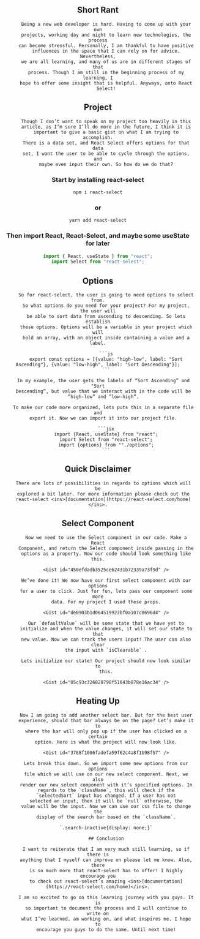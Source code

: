 
<div className="wrapper">

<Header title={"Learning React Select"} date={"November 29, 2021"} />

## Short Rant

          Being a new web developer is hard. Having to come up with your own
          projects, working day and night to learn new technologies, the process
          can become stressful. Personally, I am thankful to have positive
          influences in the space that I can rely on for advice. Nevertheless,
          we are all learning, and many of us are in different stages of that
          process. Though I am still in the beginning process of my learning, I
          hope to offer some insight that is helpful. Anyways, onto React
          Select!

## Project

          Though I don’t want to speak on my project too heavily in this
          article, as I’m sure I’ll do more in the future, I think it is
          important to give a basic gist on what I am trying to accomplish.
          There is a data set, and React Select offers options for that data
          set, I want the user to be able to cycle through the options, and
          maybe even input their own. So how do we do that?

### Start by installing react-select

`npm i react-select`

### or

`yarn add react-select`

### Then import React, React-Select, and maybe some useState for later

```jsx
import { React, useState } from "react";
import Select from "react-select";
```

## Options

          So for react-select, the user is going to need options to select from.
          So what options do you need for your project? For my project, the user will
          be able to sort data from ascending to descending. So lets establish
          these options. Options will be a variable in your project which will
          hold an array, with an object inside containing a value and a label.

          ```js
          export const options = [{value: "high-low", label: "Sort Ascending"}, {value: "low-high", label: "Sort Descending"}];
          ```

        In my example, the user gets the labels of “Sort Ascending” and "Sort
        Descending”, but value that we interact with in the code will be
        “high-low” and “low-high”.

        To make our code more organized, lets puts this in a separate file and
        export it. Now we can import it into our project file.

          ```jsx
          import {React, useState} from "react";
          import Select from "react-select";
          import {options} from ""./options";
          ```

## Quick Disclaimer

        There are lots of possibilities in regards to options which will be
        explored a bit later. For more information please check out the
        react-select <ins>[documentation](https://react-select.com/home)</ins>.

## Select Component

          Now we need to use the Select component in our code. Make a React
          Component, and return the Select component inside passing in the
          options as a property. Now our code should look something like this.

          <Gist id="450efdadb3525ce62431b72339a73f9d" />

          We’ve done it! We now have our first select component with our options
          for a user to click. Just for fun, lets pass our component some more
          data. For my project I used these props.

          <Gist id="de0903b1d064519923bf0a107c0696d4" />

          Our `defaultValue` will be some state that we have yet to
          initialize and when the value changes, it will set our state to that
          new value. Now we can track the users input! The user can also clear
          the input with `isClearable` .

          Lets initialize our state! Our project should now look similar to
          this.

          <Gist id="05c93c326828798f51643b878e16ac34" />

## Heating Up

          Now I am going to add another select bar. But for the best user
          experience, should that bar always be on the page? Let’s make it to
          where the bar will only pop up if the user has clicked on a certain
          option. Here is what the project will now look like.

          <Gist id="3788f1006fadefa59f62c4a8f1b98f57" />

          Lets break this down. So we import some new options from our options
          file which we will use on our new select component. Next, we also
          render our new select component with it’s specified options. In
          regards to the `className`, this will check if the
          `selectedSort` input has changed. If a user has not
          selected an input, then it will be `null` otherwise, the
          value will be the input. Now we can use our css file to change the
          display of the search bar based on the `className`.

          `.search-inactive{display: none;}`

          ## Conclusion

          I want to reiterate that I am very much still learning, so if there is
          anything that I myself can improve on please let me know. Also, there
          is so much more that react-select has to offer! I highly encourage you
          to check out react-select’s amazing <ins>[documentation](https://react-select.com/home)</ins>.

          I am so excited to go on this learning journey with you guys. It is
          so important to document the process and I will continue to write on
          what I’ve learned, am working on, and what inspires me. I hope to
          encourage you guys to do the same. Until next time!

</div>
